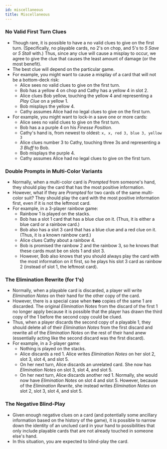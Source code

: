 ```yaml
---
id: miscellaneous
title: Miscellaneous
---
```



### No Valid First Turn Clues

- Though rare, it is possible to have a no valid clues to give on the first turn. (Specifically, no playable cards, no 2's on chop, and 5's to _5 Save_ or _5 Stall_ with.) Thus, since any clue will cause a misplay to occur, we agree to give the clue that causes the least amount of damage (or the most benefit).
- The best clue will depend on the particular game.
- For example, you might want to cause a misplay of a card that will not be a bottom-deck risk:
  - Alice sees no valid clues to give on the first turn.
  - Bob has a yellow 4 on chop and Cathy has a yellow 4 in slot 2.
  - Alice clues Bob yellow, touching the yellow 4 and representing a _Play Clue_ on a yellow 1.
  - Bob misplays the yellow 4.
  - Cathy assumes Alice had no legal clues to give on the first turn.
- For example, you might want to lock-in a save one or more cards:
  - Alice sees no valid clues to give on the first turn.
  - Bob has a a purple 4 on his _Finesse Position_.
  - Cathy's hand is, from newest to oldest: `x, x, red 3, blue 3, yellow 3`
  - Alice clues number 3 to Cathy, touching three 3s and representing a _3 Bluff_ to Bob.
  - Bob misplays the purple 4.
  - Cathy assumes Alice had no legal clues to give on the first turn.

### Double Prompts in Multi-Color Variants

- Normally, when a multi-color card is _Prompted_ from someone's hand, they should play the card that has the most positive information.
- However, what if they are _Prompted_ for two cards of the same multi-color suit? They should play the card with the most positive information first, even if it is not the leftmost card.
- For example, in a 3-player rainbow game:
  - Rainbow 1 is played on the stacks.
  - Bob has a slot 1 card that has a blue clue on it. (Thus, it is either a blue card or a rainbow card.)
  - Bob also has a slot 3 card that has a blue clue and a red clue on it. (Thus, it is a known rainbow card.)
  - Alice clues Cathy about a rainbow 4.
  - Bob is promised the rainbow 2 and the rainbow 3, so he knows that these cards must be on slots 1 and slot 3.
  - However, Bob also knows that you should always play the card with the most information on it first, so he plays his slot 3 card as rainbow 2 (instead of slot 1, the leftmost card).

<DoublePrompts />

### The Elimination Rewrite (for 1's)

- Normally, when a playable card is discarded, a player will write _Elimination Notes_ on their hand for the other copy of the card.
- However, there is a special case when **two** copies of the same 1 are discarded. The original _Elimination Notes_ from the discard of the first 1 no longer apply because it is possible that the player has drawn the third copy of the 1 before the second copy could be clued.
- Thus, when a player discards the second copy of a playable 1, they should delete all of their _Elimination Notes_ from the first discard and rewrite all of the _Elimination Notes_ on the rest of their hand anew (essentially acting like the second discard was the first discard).
- For example, in a 3-player game:
  - Nothing is played on the stacks.
  - Alice discards a red 1. Alice writes _Elimination Notes_ on her slot 2, slot 3, slot 4, and slot 5.
  - On her next turn, Alice discards an unrelated card. She now has _Elimination Notes_ on slot 3, slot 4, and slot 5.
  - On her next turn, Alice discards another red 1. Normally, she would now have _Elimination Notes_ on slot 4 and slot 5. However, because of the _Elimination Rewrite_, she instead writes _Elimination Notes_ on slot 2, slot 3, slot 4, and slot 5.

<EliminationRewrite />

### The Negative Blind-Play

- Given enough negative clues on a card (and potentially some ancillary information based on the history of the game), it is possible to narrow down the identity of an unclued card in your hand to possibilities that only include playable cards that are not already touched in someone else's hand.
- In this situation, you are expected to blind-play the card.
